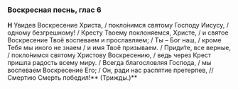 
### Воскресная песнь, глас 6

**Н** Увидев Воскресение Христа, / покло́нимся святому Господу Иисусу, / одному безгрешному! / Кресту Твоему поклоняемся, Христе, / и святое Воскресение Твоё воспеваем и прославляем; / Ты – Бог наш, / кроме Тебя мы иного не знаем / и имя Твоё призываем. / Приди́те, все верные, / покло́нимся святому Христову Воскресению, / ведь через Крест пришла радость всему миру. / Всегда благословляя Господа, / мы воспеваем Воскресение Его; / Он, ради нас распятие претерпев, // Смертию Смерть победил!<If condition={props.x3}>** (Трижды.)**</If>
